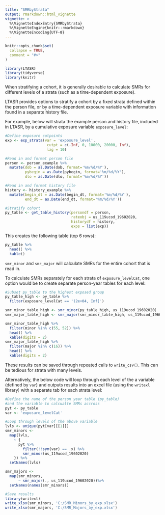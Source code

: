 ```yaml
---
title: "SMRbyStrata"
output: rmarkdown::html_vignette
vignette: >
  %\VignetteIndexEntry{SMRbyStrata}
  %\VignetteEngine{knitr::rmarkdown}
  %\VignetteEncoding{UTF-8}
---
```


```r
knitr::opts_chunk$set(
  collapse = TRUE,
  comment = "#>"
)
```

```r
library(LTASR)
library(tidyverse)
library(knitr)
```
When stratifying a cohort, it is generally desirable to calculate SMRs for different levels of a strata (such as a time-dependent exposure).  

LTASR provides options to stratify a cohort by a fixed strata defined within the person file, or by a time-dependent exposure variable with information found in a separate history file.  

For example, below will strata the example person and history file, included in LTASR, by a cumulative exposure variable `exposure_level`:  
```r
#Define exposure cutpoints
exp <- exp_strata(var = 'exposure_level',
                   cutpt = c(-Inf, 0, 10000, 20000, Inf),
                   lag = 10)

#Read in and format person file
person <- person_example %>%
  mutate(dob = as.Date(dob, format='%m/%d/%Y'),
         pybegin = as.Date(pybegin, format='%m/%d/%Y'),
         dlo = as.Date(dlo, format='%m/%d/%Y'))

#Read in and format history file
history <- history_example %>%
  mutate(begin_dt = as.Date(begin_dt, format='%m/%d/%Y'),
         end_dt = as.Date(end_dt, format='%m/%d/%Y')) 

#Stratify cohort
py_table <- get_table_history(persondf = person,
                              rateobj = us_119ucod_19602020,
                              historydf = history,
                              exps = list(exp))
```  
  
This creates the following table (top 6 rows):  
```r
py_table %>%
  head() %>%
  kable()
```  
  
`smr_minor` and `smr_major` will calculate SMRs for the entire cohort that is read in.  

To calculate SMRs separately for each strata of `exposure_levelCat`, one option would be to create separate person-year tables for each level:  
```r
#Subset py_table to the highest exposed group
py_table_high <- py_table %>%
  filter(exposure_levelCat == '(2e+04, Inf]')

smr_minor_table_high <- smr_minor(py_table_high, us_119ucod_19602020)
smr_major_table_high <- smr_major(smr_minor_table_high, us_119ucod_19602020)
```  
```r
smr_minor_table_high %>%
  filter(minor %in% c(55, 52)) %>%
  head() %>%
  kable(digits = 2)
smr_major_table_high %>%
  filter(major %in% c(16)) %>%
  head() %>%
  kable(digits = 2)
```  
These results can be saved through repeated calls to `write_csv()`. This can be tedious for strata with many levels.  

Alternatively, the below code will loop through each level of the a variable (defined by `var`) and outputs results into an excel file (using the `writexl` library) with a separate tab for each strata level:  
```r
#Define the name of the person year table (py_table)
#and the variable to calcualte SMRs accross
pyt <- py_table
var <- 'exposure_levelCat'

#Loop through levels of the above variable
lvls <- unique(pyt[var][[1]])
smr_minors <- 
  map(lvls,
    ~ {
      pyt %>%
        filter(!!sym(var) == .x) %>%
        smr_minor(us_119ucod_19602020)
    }) %>%
  setNames(lvls)

smr_majors <- 
  map(smr_minors,
      ~ smr_major(., us_119ucod_19602020))%>%
  setNames(names(smr_minors))

#Save results 
library(writexl)
write_xlsx(smr_minors, 'C:/SMR_Minors_by_exp.xlsx')
write_xlsx(smr_majors, 'C:/SMR_Majors_by_exp.xlsx')
```
